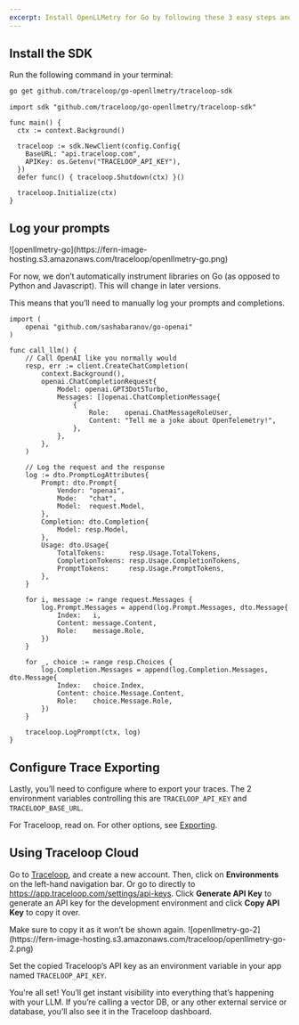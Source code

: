 ```yaml
---
excerpt: Install OpenLLMetry for Go by following these 3 easy steps and get instant monitoring.
---
```



## Install the SDK

Run the following command in your terminal:

```bash
go get github.com/traceloop/go-openllmetry/traceloop-sdk
```

```golang
import sdk "github.com/traceloop/go-openllmetry/traceloop-sdk"

func main() {
  ctx := context.Background()

  traceloop := sdk.NewClient(config.Config{
    BaseURL: "api.traceloop.com",
    APIKey: os.Getenv("TRACELOOP_API_KEY"),
  })
  defer func() { traceloop.Shutdown(ctx) }()

  traceloop.Initialize(ctx)
}
```

## Log your prompts

<Frame>
![openllmetry-go](https://fern-image-hosting.s3.amazonaws.com/traceloop/openllmetry-go.png)
</Frame>

For now, we don’t automatically instrument libraries on Go (as opposed to Python and Javascript). This will change in later versions.

This means that you’ll need to manually log your prompts and completions.

```golang
import (
    openai "github.com/sashabaranov/go-openai"
)

func call_llm() {
	// Call OpenAI like you normally would
	resp, err := client.CreateChatCompletion(
		context.Background(),
		openai.ChatCompletionRequest{
			Model: openai.GPT3Dot5Turbo,
			Messages: []openai.ChatCompletionMessage{
				{
					Role:    openai.ChatMessageRoleUser,
					Content: "Tell me a joke about OpenTelemetry!",
				},
			},
		},
	)

	// Log the request and the response
	log := dto.PromptLogAttributes{
		Prompt: dto.Prompt{
			Vendor: "openai",
			Mode:   "chat",
			Model:  request.Model,
		},
		Completion: dto.Completion{
			Model: resp.Model,
		},
		Usage: dto.Usage{
			TotalTokens:      resp.Usage.TotalTokens,
			CompletionTokens: resp.Usage.CompletionTokens,
			PromptTokens:     resp.Usage.PromptTokens,
		},
	}

	for i, message := range request.Messages {
		log.Prompt.Messages = append(log.Prompt.Messages, dto.Message{
			Index:   i,
			Content: message.Content,
			Role:    message.Role,
		})
	}

	for _, choice := range resp.Choices {
		log.Completion.Messages = append(log.Completion.Messages, dto.Message{
			Index:   choice.Index,
			Content: choice.Message.Content,
			Role:    choice.Message.Role,
		})
	}

	traceloop.LogPrompt(ctx, log)
}

```

## Configure Trace Exporting

Lastly, you’ll need to configure where to export your traces. The 2 environment variables controlling this are `TRACELOOP_API_KEY` and `TRACELOOP_BASE_URL`.

For Traceloop, read on. For other options, see [Exporting](/open-ll-metry/integrations/overview).

## Using Traceloop Cloud

Go to [Traceloop](https://app.traceloop.com/), and create a new account. Then, click on **Environments** on the left-hand navigation bar. Or go to directly to https://app.traceloop.com/settings/api-keys. Click **Generate API Key** to generate an API key for the development environment and click **Copy API Key** to copy it over.

<Callout intent="warn">
Make sure to copy it as it won’t be shown again.
</Callout>

<Frame>
![openllmetry-go-2](https://fern-image-hosting.s3.amazonaws.com/traceloop/openllmetry-go-2.png)
</Frame>

Set the copied Traceloop’s API key as an environment variable in your app named `TRACELOOP_API_KEY`.

You're all set! You’ll get instant visibility into everything that’s happening with your LLM. If you’re calling a vector DB, or any other external service or database, you’ll also see it in the Traceloop dashboard.